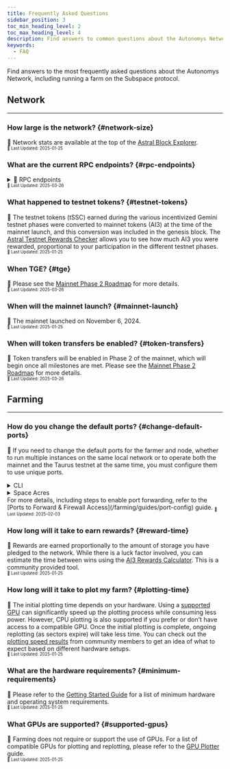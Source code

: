 ```yaml
---
title: Frequently Asked Questions
sidebar_position: 3
toc_min_heading_level: 2
toc_max_heading_level: 4
description: Find answers to common questions about the Autonomys Network.
keywords:
  - FAQ
---
```




Find answers to the most frequently asked questions about the Autonomys Network, including running a farm on the Subspace protocol.

## Network<a id="network"></a>
---

### How large is the network? {#network-size}
📝 Network stats are available at the top of the [Astral Block Explorer](https://astral.autonomys.xyz/).  
<small><sub>📅 Last Updated: 2025-01-25</sub></small>

### What are the current RPC endpoints? {#rpc-endpoints}
<details>
<summary>📝 RPC endpoints</summary>
#### Consensus (Mainnet)
```
    wss://rpc.mainnet.subspace.foundation/ws
    wss://rpc-0.mainnet.autonomys.xyz/ws 
```

#### Consensus (Taurus Testnet)
```
    wss://rpc-0.taurus.subspace.network/ws
    wss://rpc-1.taurus.subspace.network/ws
```

#### Auto EVM (Taurus Testnet)
```
    wss://auto-evm.taurus.autonomys.xyz/ws
```

#### Auto ID (Gemini Testnet)
```
    wss://autoid-0.gemini-3h.subspace.network/ws
``` 
</details>
<small><sub>📅 Last Updated: 2025-03-26</sub></small>

### What happened to testnet tokens? {#testnet-tokens}
📝 The testnet tokens (tSSC) earned during the various incentivized Gemini testnet phases were converted to mainnet tokens (AI3) at the time of the mainnet launch, and this conversion was included in the genesis block. The [Astral Testnet Rewards Checker](https://astral.autonomys.xyz/mainnet/testnet-rewards) allows you to see how much AI3 you were rewarded, proportional to your participation in the different testnet phases.  
<small><sub>📅 Last Updated: 2025-01-25</sub></small>

### When TGE? {#tge}
📝 Please see the [Mainnet Phase 2 Roadmap](https://forum.autonomys.xyz/t/4755) for more details.  
<small><sub>📅 Last Updated: 2025-03-26</sub></small>

### When will the mainnet launch? {#mainnet-launch}
📝 The mainnet launched on November 6, 2024.  
<small><sub>📆 Last Updated: 2025-01-25</sub></small>

### When will token transfers be enabled? {#token-transfers}
📝 Token transfers will be enabled in Phase 2 of the mainnet, which will begin once all milestones are met. Please see the [Mainnet Phase 2 Roadmap](https://forum.autonomys.xyz/t/4706) for more details.  
<small><sub>📅 Last Updated: 2025-03-26</sub></small>

## Farming<a id="farming"></a>
---

### How do you change the default ports? {#change-default-ports}

📝 If you need to change the default ports for the farmer and node, whether to run multiple instances on the same local network or to operate both the mainnet and the Taurus testnet at the same time, you must configure them to use unique ports.

<details>
<summary>CLI</summary>

Use the following parameters to assign new ports, ensuring they do not conflict with existing ones on the network:

<h2>Node</h2>
```shell
listen-on "/ip4/0.0.0.0/tcp/30333"  
dsn-listen-on "/ip4/0.0.0.0/tcp/30433"  
```

<h2>Farmer</h2>
```shell
listen-on "/ip4/0.0.0.0/tcp/30533"  
```
</details>

<details>
<summary>Space Acres</summary>

Open the **Hamburger Menu**, select **Change configuration**, then go to **Advanced configuration** to modify the port settings.
</details>
For more details, including steps to enable port forwarding, refer to the [Ports to Forward & Firewall Access](/farming/guides/port-config) guide.  
<small><sub>📅 Last Updated: 2025-02-03</sub></small>

### How long will it take to earn rewards? {#reward-time}
📝 Rewards are earned proportionally to the amount of storage you have pledged to the network. While there is a luck factor involved, you can estimate the time between wins using the [AI3 Rewards Calculator](https://ai3.farm/resources/rewards). This is a community provided tool.  
<small><sub>📅 Last Updated: 2025-01-25</sub></small>

### How long will it take to plot my farm? {#plotting-time}
📝 The initial plotting time depends on your hardware. Using a [supported GPU](/farming/guides/gpu-plotter) can significantly speed up the plotting process while consuming less power. However, CPU plotting is also supported if you prefer or don't have access to a compatible GPU. Once the initial plotting is complete, ongoing replotting (as sectors expire) will take less time. You can check out the [plotting speed results](https://ai3.farm/resources/plotting-speed) from community members to get an idea of what to expect based on different hardware setups.  
<small><sub>📅 Last Updated: 2025-01-25</sub></small>

### What are the hardware requirements? {#minimum-requirements}
📝 Please refer to the [Getting Started Guide](/farming/intro) for a list of minimum hardware and operating system requirements.  
<small><sub>📅 Last Updated: 2025-01-25</sub></small>

### What GPUs are supported? {#supported-gpus}
📝 Farming does not require or support the use of GPUs. For a list of compatible GPUs for plotting and replotting, please refer to the [GPU Plotter](/farming/guides/gpu-plotter) guide.  
<small><sub>📅 Last Updated: 2025-01-25</sub></small>